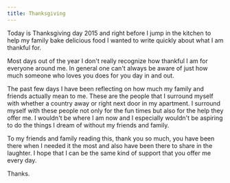 ```yaml
---
title: Thanksgiving
---
```


Today is Thanksgiving day 2015 and right before I jump in the kitchen to help my family bake delicious food I wanted to write quickly about what I am thankful for.

Most days out of the year I don't really recognize how thankful I am for everyone around me. In general one can't always be aware of just how much someone who loves you does for you day in and out.

The past few days I have been reflecting on how much my family and friends actually mean to me. These are the people that I surround myself with whether a country away or right next door in my apartment. I surround myself with these people not only for the fun times but also for the help they offer me. I wouldn't be where I am now and I especially wouldn't be aspiring to do the things I dream of without my friends and family.

To my friends and family reading this, thank you so much, you have been there when I needed it the most and also have been there to share in the laughter. I hope that I can be the same kind of support that you offer me every day.

Thanks.
